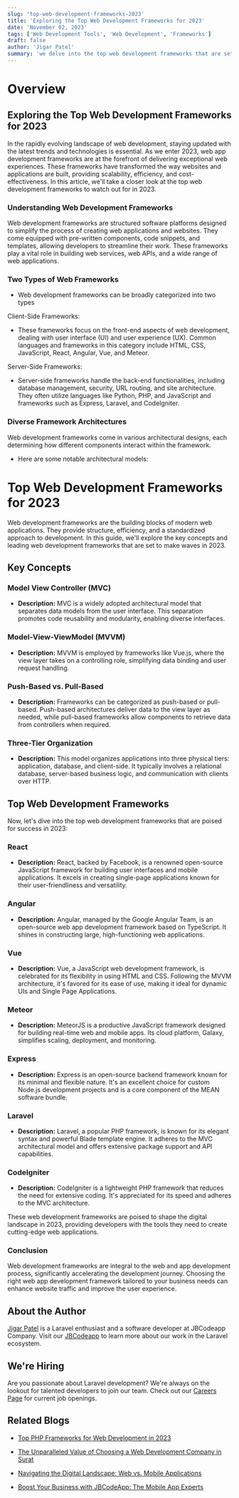 ```yaml
---
slug: 'top-web-development-frameworks-2023'
title: 'Exploring the Top Web Development Frameworks for 2023'
date: 'November 02, 2023'
tags: ['Web Development Tools', 'Web Development', 'Frameworks']
draft: false
author: 'Jigar Patel'
summary: 'we delve into the top web development frameworks that are set to make a significant impact in 2023, providing insights into their features, advantages, and use cases to help developers and businesses stay at the forefront of web development.'
---
```


# Overview

<TOCInline
  toc={props.toc}
  exclude="Overview"
  toHeading={2}
  defaultimage="top-web-development-frameworks-2023"
/>

## Exploring the Top Web Development Frameworks for 2023

In the rapidly evolving landscape of web development, staying updated with the latest trends and technologies is essential. As we enter 2023, web app development frameworks are at the forefront of delivering exceptional web experiences. These frameworks have transformed the way websites and applications are built, providing scalability, efficiency, and cost-effectiveness. In this article, we'll take a closer look at the top web development frameworks to watch out for in 2023.

### Understanding Web Development Frameworks

Web development frameworks are structured software platforms designed to simplify the process of creating web applications and websites. They come equipped with pre-written components, code snippets, and templates, allowing developers to streamline their work. These frameworks play a vital role in building web services, web APIs, and a wide range of web applications.

### Two Types of Web Frameworks

- Web development frameworks can be broadly categorized into two types

Client-Side Frameworks:

- These frameworks focus on the front-end aspects of web development, dealing with user interface (UI) and user experience (UX). Common languages and frameworks in this category include HTML, CSS, JavaScript, React, Angular, Vue, and Meteor.

Server-Side Frameworks:

- Server-side frameworks handle the back-end functionalities, including database management, security, URL routing, and site architecture. They often utilize languages like Python, PHP, and JavaScript and frameworks such as Express, Laravel, and CodeIgniter.

### Diverse Framework Architectures

Web development frameworks come in various architectural designs, each determining how different components interact within the framework.

- Here are some notable architectural models:

# Top Web Development Frameworks for 2023

Web development frameworks are the building blocks of modern web applications. They provide structure, efficiency, and a standardized approach to development. In this guide, we'll explore the key concepts and leading web development frameworks that are set to make waves in 2023.

## Key Concepts

### Model View Controller (MVC)

- **Description:** MVC is a widely adopted architectural model that separates data models from the user interface. This separation promotes code reusability and modularity, enabling diverse interfaces.

### Model-View-ViewModel (MVVM)

- **Description:** MVVM is employed by frameworks like Vue.js, where the view layer takes on a controlling role, simplifying data binding and user request handling.

### Push-Based vs. Pull-Based

- **Description:** Frameworks can be categorized as push-based or pull-based. Push-based architectures deliver data to the view layer as needed, while pull-based frameworks allow components to retrieve data from controllers when required.

### Three-Tier Organization

- **Description:** This model organizes applications into three physical tiers: application, database, and client-side. It typically involves a relational database, server-based business logic, and communication with clients over HTTP.

## Top Web Development Frameworks

Now, let's dive into the top web development frameworks that are poised for success in 2023:

### React

- **Description:** React, backed by Facebook, is a renowned open-source JavaScript framework for building user interfaces and mobile applications. It excels in creating single-page applications known for their user-friendliness and versatility.

### Angular

- **Description:** Angular, managed by the Google Angular Team, is an open-source web app development framework based on TypeScript. It shines in constructing large, high-functioning web applications.

### Vue

- **Description:** Vue, a JavaScript web development framework, is celebrated for its flexibility in using HTML and CSS. Following the MVVM architecture, it's favored for its ease of use, making it ideal for dynamic UIs and Single Page Applications.

### Meteor

- **Description:** MeteorJS is a productive JavaScript framework designed for building real-time web and mobile apps. Its cloud platform, Galaxy, simplifies scaling, deployment, and monitoring.

### Express

- **Description:** Express is an open-source backend framework known for its minimal and flexible nature. It's an excellent choice for custom Node.js development projects and is a core component of the MEAN software bundle.

### Laravel

- **Description:** Laravel, a popular PHP framework, is known for its elegant syntax and powerful Blade template engine. It adheres to the MVC architectural model and offers extensive package support and API capabilities.

### CodeIgniter

- **Description:** CodeIgniter is a lightweight PHP framework that reduces the need for extensive coding. It's appreciated for its speed and adheres to the MVC architecture.

These web development frameworks are poised to shape the digital landscape in 2023, providing developers with the tools they need to create cutting-edge web applications.

### Conclusion

Web development frameworks are integral to the web and app development process, significantly accelerating the development journey. Choosing the right web app development framework tailored to your business needs can enhance website traffic and improve the user experience.

## About the Author

[Jigar Patel](https://expertlaravel.com) is a Laravel enthusiast and a software developer at JBCodeapp Company. Visit our [JBCodeapp](https://jbcodeapp.com) to learn more about our work in the Laravel ecosystem.

## We're Hiring

Are you passionate about Laravel development? We're always on the lookout for talented developers to join our team. Check out our [Careers Page](https://jbcodeapp.com/career) for current job openings.

## Related Blogs

- [Top PHP Frameworks for Web Development in 2023](top-php-frameworks-2023)

- [The Unparalleled Value of Choosing a Web Development Company in Surat](surat-web-development-services-exceptional-value)

- [Navigating the Digital Landscape: Web vs. Mobile Applications](web-vs-mobile-applications-digital-landscape)

- [Boost Your Business with JBCodeApp: The Mobile App Experts](elevate-your-business-with-jbcodeapp)

